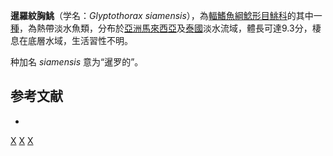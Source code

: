 {{Speciesbox 
| genus = Glyptothorax
| species = siamensis
| status = DD
| status_system = IUCN3.1
| authority = [[Hora|Hora]], 1923
}}
'''暹羅紋胸鮡'''（学名：''Glyptothorax siamensis''），為[[輻鰭魚綱|輻鰭魚綱]][[鯰形目|鯰形目]][[鮡科|鮡科]]的其中一[[種|種]]，為熱帶淡水魚類，分布於[[亞洲|亞洲]][[馬來西亞|馬來西亞]]及[[泰國|泰國]]淡水流域，體長可達9.3分，棲息在底層水域，生活習性不明。

种加名 ''siamensis'' 意为“暹罗的”。

==参考文献==
*{{FishBase_species|genus=Glyptothorax|species=siamensis|year=2015|month=3}}

{{Taxonbar}}

[[Category:1923年描述的鱼类|X]]
[[Category:IUCN红色名录数据缺乏物种|X]]
[[Category:纹胸鮡属|X]]